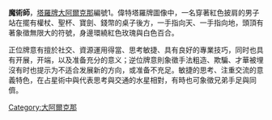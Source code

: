 {{Unreferenced|time=2020-09-16T05:24:05+00:00}}
'''魔術師'''，[[塔羅牌|塔羅牌]][[大阿爾克那|大阿爾克那]]編號1。偉特塔羅牌圖像中，一名穿著紅色披肩的男子站在擺有權杖、聖杯、寶劍、錢幣的桌子後方，一手指向天、一手指向地，頭頂有著象徵無限大的符號，身邊環繞紅色玫瑰與白色百合。

正位牌意有擅於社交、資源運用得當、思考敏捷、具有良好的專業技巧，同时也具有开展，开端，以及准备充分的意义；逆位牌意則象徵手法粗造、欺騙、才華被埋沒有时也提示为不适合发展新的方向，或准备不充足。敏捷的思考、注重交流的意義特色，在占星術中與代表思考與交通的水星相對，有時也可象徵兄弟手足與同儕。

[[Category:大阿爾克那|Category:大阿爾克那]]
{{塔罗牌}}
{{占星学小作品}}